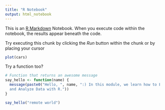 ```yaml
---
title: "R Notebook"
output: html_notebook
---
```


This is an [R Markdown](http://rmarkdown.rstudio.com) Notebook. When you execute code within the notebook, the results appear beneath the code. 

Try executing this chunk by clicking the *Run* button within the chunk or by placing your cursor

```r
plot(cars)
```

Try a function too?
```r
# Function that returns an awesome message
say_hello <- function(name) {
  message(paste0("Hello, ", name, ":) In this module, we learn how to Explore
  and Analyze Data with R."))
}

say_hello("remote world")

```

